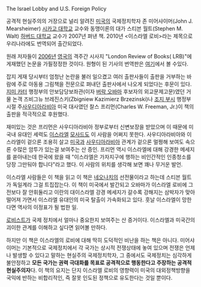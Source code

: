 The Israel Lobby and U.S. Foreign Policy

공격적 현실주의의 거장으로 널리 알려진 [[미국]]의 국제정치학자 존 미어샤이머(John J. Mearsheimer) [[시카고 대학교]] 교수와 동맹이론의 대가 스티븐 월트(Stephen M. Walt) [[하버드 대학교]] 교수가 2007년 펴낸 책. 2010년 <이스라엘 로비>라는 제목으로 우리나라에도 번역되어 출간되었다. 

원래 저자들이 [[2006년]] [[영국]]의 격주간 시사지 "London Review of Books( LRB)"에 게재했던 논문을 가필정정한 것이다. 원형이 된 기사의 번역판은 [http://hook.hani.co.kr/blog/archives/6182 여기]에서 볼 수있다.

잡지 게재 당시부터 엄청난 논란을 불러 일으켰고 여러 출판사들이 출판을 거부하는 바람에 주로 아동용 그림책을 전문으로 펴내던 출판사에서 나오게 되었다는 후문이 있다.  [[지미 카터]] 행정부의 안보담당보좌관(이자 [[버락 오바마]] 후보자의 외교문제고문)였던 거물 논객 즈비그뉴 브레진스키(Zbigniew Kazimierz Brzezinski)나 [[조지 부시]] 행정부 시절 주[[사우디아라비아]] 미국 대사였던 찰스 프리먼(Charles W. Freeman, Jr.)이 책의 출판을 적극적으로 후원했다.

재미있는 것은 프리먼은 사우디아라비아 정부로부터 신변보장을 받았으며 이 때문에 미국내 유대인 세력도 [[이스라엘]] [[모사드]]도 이 사람을 어쩌지 못한다. 사우디아라비아와 이스라엘이 겉으론 조용히 살고 [[미국]]과 [[사우디아라비아]] 관계가 겉으론 멀쩡해 보여도 속으론 수많은 암투가 있는걸 보여주는 산 증인. 프리먼 역시 이스라엘에 대해 강경한 메세지를 쏟아내는데 한국에 왔을 때 "이스라엘은 가자지구에 행하는 비인간적인 인종청소를 당장 그만둬야 합니다"라고 했다. 이 사람의 위치를 생각해 보면 꽤나 무거운 발언. 

이스라엘 사람들은 이 책을 읽고 이 책은 [[네오나치]]의 선전물이라고 하는데 스티븐 월트가 독일계라 그걸 트집잡는다. 이 책이 미국에서 발간되고 오바마가 이스라엘 로비에 그전보다 잘 안휘둘리고 이란의 대이스라엘 강경 메세지가 갈수록 강해지는 삼박자가 맞아 떨어져 가면서 이스라엘 유대인의 미국 탈출이 가속화되고 있다. 훗날 이스라엘이 망한다면 역사의 이정표가 될 법한 일.

[[로비스트]]가 국제 정치에서 얼마나 중요한지 보여주는 산 증거이다. 이스라엘과 미국간의 괴이한 관계를 이해하고 싶다면 읽어볼 만하다.

하지만 이 책은 이스라엘의 로비에 대해 딱히 도덕적인 비난을 하는 책은 아니다. 미어샤이머는 기본적으로 국제정치에서 각 국가는 상시적 전쟁상태에 놓여 있으며 전쟁은 언제나 발생할 수 있다고 말하는 현실주의 국제정치학자, 그 중에서도 국제정치는 심각하게 불안정하고 '''모든 국가는 권력 극대화를 목표로 공격적으로 행동한다고 주장하는 공격적 현실주의자'''다. 이 책의 요지는 단지 이스라엘 로비의 영향력이 미국의 대외정책방향을 국익에 반하는 비합리적인, 즉 잘못 인도된 정책으로 유도한다는 것일 뿐이다.
